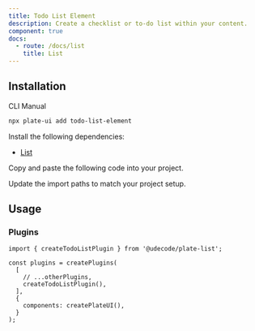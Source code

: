 ```yaml
---
title: Todo List Element
description: Create a checklist or to-do list within your content.
component: true
docs:
  - route: /docs/list
    title: List
---
```


<ComponentPreview name="playground-demo" id="list" />

## Installation

<Tabs defaultValue="cli">

<TabsList>
<TabsTrigger value="cli">CLI</TabsTrigger>
<TabsTrigger value="manual">Manual</TabsTrigger>
</TabsList>
<TabsContent value="cli">

```bash
npx plate-ui add todo-list-element
```

</TabsContent>

<TabsContent value="manual">

<Steps>

<Step>

Install the following dependencies:

- [List](/docs/list)

</Step>

<Step>Copy and paste the following code into your project.</Step>

<ComponentSource name="todo-list-element" />

<Step>Update the import paths to match your project setup.</Step>

</Steps>

</TabsContent>

</Tabs>

## Usage

### Plugins

```tsx
import { createTodoListPlugin } from '@udecode/plate-list';

const plugins = createPlugins(
  [
    // ...otherPlugins,
    createTodoListPlugin(),
  ],
  {
    components: createPlateUI(),
  }
);
```
